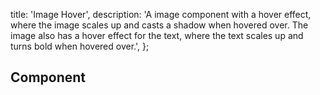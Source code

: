   title: 'Image Hover',
  description: 'A image component with a hover effect, where the image scales up and casts a shadow when hovered over. The image also has a hover effect for the text, where the text scales up and turns bold when hovered over.',
};

## Component

<ComponentCodePreview name='tabs' hasReTrigger isFitheight />
